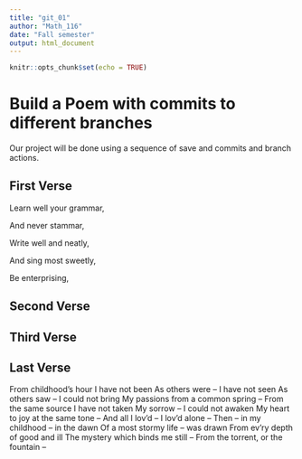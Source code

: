 ```yaml
---
title: "git_01"
author: "Math_116"
date: "Fall semester"
output: html_document
---
```


```r
knitr::opts_chunk$set(echo = TRUE)
```
# Build a Poem with commits to different branches
Our project will be done using a sequence of save and commits and branch actions.
<!-- Do not modify or change any text in "!--" bracketed areas such as this --- these are instructions to
you, if you change any of this the git program will notice it and compromise your git merging strategy !-->

## First Verse 
<!--Put the first five lines of a poem by Lewis Carrol in this section!-->
Learn well your grammar,

And never stammar,

Write well and neatly,

And sing most sweetly,

Be enterprising,

## Second Verse
<!--Put the first five lines of a poem by Robert Frost here!-->

## Third Verse
<!--Put the first two verses of The Walrus and the Carpenter here!-->

## Last Verse
<!--Put a short poem of your choice 8-20 lines,here!-->
From childhood’s hour I have not been As others were – I have not seen As others saw – I could not bring My passions from a common spring – From the same source I have not taken My sorrow – I could not awaken My heart to joy at the same tone – And all I lov’d – I lov’d alone – Then – in my childhood – in the dawn Of a most stormy life – was drawn From ev’ry depth of good and ill The mystery which binds me still – From the torrent, or the fountain –
